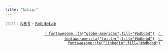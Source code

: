 ```yaml
---
title: "&nbsp;"
---
```


<footer class="footer">
<div class="container footer-container">
<div class="row">

<div class="col-sm-8" style="text-align:left;vertical-align:middle;">
<p class="small" style="color:#bdbdbd;">
<b>2021</b> • [NBIS](https://nbis.se/) • [SciLifeLab](https://www.scilifelab.se/)
</p>
</div>

<div class="col-sm-4" style="text-align:right;vertical-align:middle;">
<p style="color:#bdbdbd;">
<span>
<span class="footericon" style="padding-right:4px; padding-left:4px">
<a href="https://nbis.se/">`r fontawesome::fa("globe-americas",fill="#bdbdbd")`</a>
</span>
<span class="footericon" style="padding-right:4px; padding-left:4px">
<a href="https://twitter.com/NBISwe">`r fontawesome::fa("twitter",fill="#bdbdbd")`</a>
</span>
<span class="footericon" style="padding-left:4px">
<a href="https://www.linkedin.com/company/nbisweden/">`r fontawesome::fa("linkedin",fill="#bdbdbd")`</a>
</span>
</span>
</p>
</div>

</div>
</div>
</footer>
